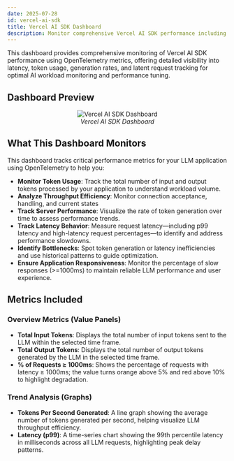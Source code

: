```yaml
---
date: 2025-07-28
id: vercel-ai-sdk
title: Vercel AI SDK Dashboard
description: Monitor comprehensive Vercel AI SDK performance including latency, token usage, tokens generated per second, and error rates using OpenTelemetry for optimal AI workload observability.
---
```


This dashboard provides comprehensive monitoring of Vercel AI SDK performance using OpenTelemetry metrics, offering detailed visibility into latency, token usage, generation rates, and latent request tracking for optimal AI workload monitoring and performance tuning.

## Dashboard Preview

<figure data-zoomable align='center'>
    <img src="/img/docs/dashboards/dashboard-templates/vercel-ai-sdk-dashboard.webp" alt="Vercel AI SDK Dashboard"/>
    <figcaption><i>Vercel AI SDK Dashboard</i></figcaption>
</figure>

<div className="flex justify-center">
  <DashboardActions 
    dashboardJsonUrl="https://raw.githubusercontent.com/SigNoz/dashboards/refs/heads/main/vercel-ai-sdk/vercel-ai-sdk-template.json"
    dashboardName=""
  />
</div>

## What This Dashboard Monitors

This dashboard tracks critical performance metrics for your LLM application using OpenTelemetry to help you:

- **Monitor Token Usage**: Track the total number of input and output tokens processed by your application to understand workload volume.
- **Analyze Throughput Efficiency**: Monitor connection acceptance, handling, and current states
- **Track Server Performance**: Visualize the rate of token generation over time to assess performance trends.
- **Track Latency Behavior**: Measure request latency—including p99 latency and high-latency request percentages—to identify and address performance slowdowns.
- **Identify Bottlenecks**: Spot token generation or latency inefficiencies and use historical patterns to guide optimization.
- **Ensure Application Responsiveness**: Monitor the percentage of slow responses (>=1000ms) to maintain reliable LLM performance and user experience.

## Metrics Included

### Overview Metrics (Value Panels)
- **Total Input Tokens**: Displays the total number of input tokens sent to the LLM within the selected time frame.
- **Total Output Tokens**: Displays the total number of output tokens generated by the LLM in the selected time frame.
- **% of Requests ≥ 1000ms**: Shows the percentage of requests with latency ≥ 1000ms; the value turns orange above 5% and red above 10% to highlight degradation.

### Trend Analysis (Graphs)
- **Tokens Per Second Generated**: A line graph showing the average number of tokens generated per second, helping visualize LLM throughput efficiency.
- **Latency (p99)**: A time-series chart showing the 99th percentile latency in milliseconds across all LLM requests, highlighting peak delay patterns.
